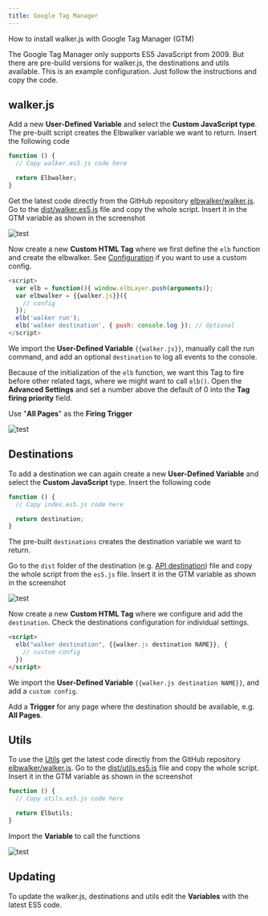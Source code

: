 ```yaml
---
title: Google Tag Manager
---
```


How to install walker.js with Google Tag Manager (GTM)

The Google Tag Manager only supports ES5 JavaScript from 2009. But there are
pre-build versions for walker.js, the destinations and utils available. This is
an example configuration. Just follow the instructions and copy the code.

## walker.js

Add a new **User-Defined Variable** and select the **Custom JavaScript type**.
The pre-built script creates the Elbwalker variable we want to return. Insert
the following code

```js
function () {
  // Copy walker.es5.js code here

  return Elbwalker;
}
```

Get the latest code directly from the GitHub repository
[elbwalker/walker.js](https://github.com/elbwalker/walker.js). Go to the
[dist/walker.es5.js](https://github.com/elbwalker/walker.js/blob/main/dist/walker.es5.js)
file and copy the whole script. Insert it in the GTM variable as shown in the
screenshot

![test](https://91951938-files.gitbook.io/~/files/v0/b/gitbook-x-prod.appspot.com/o/spaces%2F-MNYSefehQWgpbcQJFEb%2Fuploads%2FHgM86IXpqbnZFRUDT13z%2FScreenshot%202023-05-06%20at%208.52.01%20PM.png?alt=media&token=41d56e69-9638-456c-bf29-f4ac19d6d990)

Now create a new **Custom HTML Tag** where we first define the `elb` function
and create the elbwalker. See [Configuration](#Configuration) if you want to use
a custom config.

```js
<script>
  var elb = function(){ window.elbLayer.push(arguments)};
  var elbwalker = {{walker.js}}({
    // config
  });
  elb('walker run');
  elb('walker destination', { push: console.log }); // Optional
</script>
```

We import the **User-Defined Variable** `{{walker.js}}`, manually call the run
command, and add an optional `destination` to log all events to the console.

Because of the initialization of the `elb` function, we want this Tag to fire
before other related tags, where we might want to call `elb()`. Open the
**Advanced Settings** and set a number above the default of 0 into the **Tag
firing priority** field.

Use "**All Pages**" as the **Firing Trigger**

![test](https://91951938-files.gitbook.io/~/files/v0/b/gitbook-x-prod.appspot.com/o/spaces%2F-MNYSefehQWgpbcQJFEb%2Fuploads%2FLAqX7Hbi9HZfXtfakpaS%2FScreenshot%202023-05-06%20at%209.33.22%20PM.png?alt=media&token=6cce9b80-f059-40a7-bef6-2956a54a1ca2)

## Destinations

To add a destination we can again create a new **User-Defined Variable** and
select the **Custom JavaScript** type. Insert the following code

```js
function () {
  // Copy index.es5.js code here

  return destination;
}
```

The pre-built `destinations` creates the destination variable we want to return.

Go to the `dist` folder of the destination (e.g.
[API destination](https://github.com/elbwalker/walker.js/blob/main/destinations/api/dist/es5.js))
file and copy the whole script from the `es5.js` file. Insert it in the GTM
variable as shown in the screenshot

![test](https://91951938-files.gitbook.io/~/files/v0/b/gitbook-x-prod.appspot.com/o/spaces%2F-MNYSefehQWgpbcQJFEb%2Fuploads%2F4tkEFKkHHADKJetsPjIU%2FScreenshot%202023-05-06%20at%208.45.46%20PM.png?alt=media&token=97e12b5a-c0de-4b4d-bcc8-40be00f4201b)

Now create a new **Custom HTML Tag** where we configure and add the
`destination`. Check the destinations configuration for individual settings.

```html
<script>
  elb("walker destination", {{walker.js destination NAME}}, {
    // custom config
  })
</script>
```

We import the **User-Defined Variable** `{{walker.js destination NAME}}`, and
add a `custom config`.

Add a **Trigger** for any page where the destination should be available, e.g.
**All Pages**.

## Utils

To use the [Utils](https://docs.elbwalker.com/coding/utils) get the latest code
directly from the GitHub repository
[elbwalker/walker.js](https://github.com/elbwalker/walker.js). Go to the
[dist/utils.es5.js](https://github.com/elbwalker/walker.js/blob/main/dist/utils.es5.js)
file and copy the whole script. Insert it in the GTM variable as shown in the
screenshot

```js
function () {
  // Copy utils.es5.js code here

  return Elbutils;
}
```

Import the **Variable** to call the functions

![test](https://91951938-files.gitbook.io/~/files/v0/b/gitbook-x-prod.appspot.com/o/spaces%2F-MNYSefehQWgpbcQJFEb%2Fuploads%2FlWnJJbX2BR7XFmMzNMik%2FScreenshot%202023-05-06%20at%209.50.02%20PM.png?alt=media&token=bc96fb6c-5833-47c6-b16d-ec4ef1755c44)

## Updating

To update the walker.js, destinations and utils edit the **Variables** with the
latest ES5 code.
